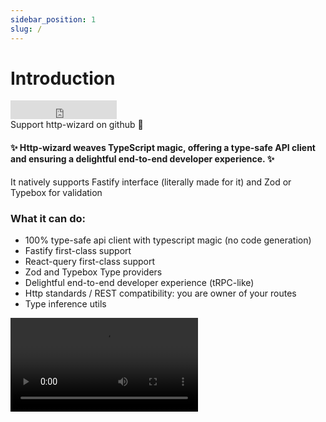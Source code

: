 ```yaml
---
sidebar_position: 1
slug: /
---
```



# Introduction

<div style={{ display: "flex" }}>
  <iframe
    src="https://ghbtns.com/github-btn.html?user=flodlc&repo=http-wizard&type=star&count=false&size=large"
    frameborder="0"
    scrolling="0"
    width="170"
    height="30"
    title="GitHub"
    style={{ marginBottom: 0 }}
  ></iframe>
</div>
<div style={{ marginTop: 2, fontSize: 13 }}>
  Support http-wizard on github 💪
</div>

#### ✨ Http-wizard weaves TypeScript magic, offering a type-safe API client and ensuring a delightful end-to-end developer experience. ✨

It natively supports Fastify interface (literally made for it) and Zod or Typebox for validation

### What it can do:

- 100% type-safe api client with typescript magic (no code generation)
- Fastify first-class support
- React-query first-class support
- Zod and Typebox Type providers
- Delightful end-to-end developer experience (tRPC-like)
- Http standards / REST compatibility: you are owner of your routes
- Type inference utils

<Video src="/presentation.mov" />

### Why not GraphQL or tRPC?

Both are excellent choices!

<b>Http-wizard</b> allows maintaining a standard HTTP API and to keep tools such
as Swagger, etc to document your API. For people who wants a tRPC-like DX but still
using fastify or Express with full control over route naming, http-wizard is made
for you! It combines the best of both worlds, ensuring a smooth, efficient, and
productive development process.

### How it works

Currently, http-wizard utilizes Zod or Typebox for validation.
Here is an example with Zod.

First, let's create a route on the server:

```typescript title="Route creation with Fastify and Zod"
// server.ts
import { createRoute } from "@http-wizard/core";
import { z } from "zod";

const User = z.object({
  id: z.string(),
  name: z.string(),
});

export const getUsersRoute = (fastify: FastifyInstance) => {
  return createRoute("/users", {
    method: "GET",
    schema: {
      response: {
        200: z.array(User),
      },
    },
  }).handle((props) => {
    fastify.route({
      ...props,
      handler: (request) => {
        const users = await db.getUsers();
        return users;
      },
    });
  });
};

const router = { ...getUsersRoute() };
export type Router = typeof router;
```

Now, let's use the Router type on the client:

```typescript title="Client instanciation with axios"
// client.ts
import { createClient, ZodTypeProvider } from "@http-wizard/core";
import axios from "axios";

import type { Router } from "./server";

const apiClient = createClient<Router, ZodTypeProvider>(axios.instance());
const users = await apiClient.ref("[GET]/users").query({});
// users array is safe: { id:string, name:string }[]
```

Easy, right?
Here's how to integrate it into your project:
[getting-started](/getting-started)

<iframe
  src="https://ghbtns.com/github-btn.html?user=flodlc&repo=http-wizard&type=star&count=false&size=large"
  frameborder="0"
  scrolling="0"
  width="170"
  height="30"
  title="GitHub"
  style={{ marginBottom: 0 }}
></iframe>
